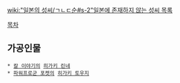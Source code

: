 [[wiki:"일본의 성씨/ㄱㄴㄷ순#s-2"일본에 존재하지 않는 성씨 목록]]

[[목차]]

== 가공인물 ==
 * [[칼 이야기]]의 [[히가키 린네]]
 * [[파워프로군 포켓]]의 [[히가키 토우지]]
